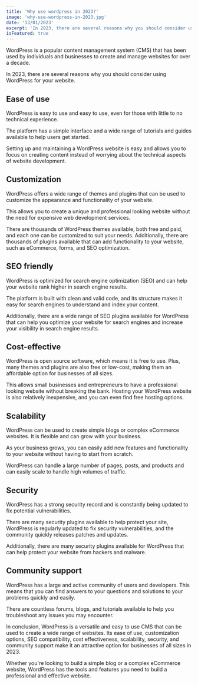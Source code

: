 ```yaml
---
title: 'Why use wordpress in 2023?'
image: 'why-use-wordpress-in-2023.jpg'
date: '13/01/2023'
excerpt: 'In 2023, there are several reasons why you should consider using WordPress for your website'
isFeatured: true
---
```


WordPress is a popular content management system (CMS) that has been used by individuals and businesses to create and manage websites for over a decade.

In 2023, there are several reasons why you should consider using WordPress for your website.

## Ease of use

WordPress is easy to use and easy to use, even for those with little to no technical experience.

The platform has a simple interface and a wide range of tutorials and guides available to help users get started.

Setting up and maintaining a WordPress website is easy and allows you to focus on creating content instead of worrying about the technical aspects of website development.

## Customization

WordPress offers a wide range of themes and plugins that can be used to customize the appearance and functionality of your website.

This allows you to create a unique and professional looking website without the need for expensive web development services.

There are thousands of WordPress themes available, both free and paid, and each one can be customized to suit your needs.
Additionally, there are thousands of plugins available that can add functionality to your website, such as eCommerce, forms, and SEO optimization.

## SEO friendly

WordPress is optimized for search engine optimization (SEO) and can help your website rank higher in search engine results.

The platform is built with clean and valid code, and its structure makes it easy for search engines to understand and index your content.

Additionally, there are a wide range of SEO plugins available for WordPress that can help you optimize your website for search engines and increase your visibility in search engine results.

## Cost-effective

WordPress is open source software, which means it is free to use. Plus, many themes and plugins are also free or low-cost, making them an affordable option for businesses of all sizes.

This allows small businesses and entrepreneurs to have a professional looking website without breaking the bank. Hosting your WordPress website is also relatively inexpensive, and you can even find free hosting options.

## Scalability

WordPress can be used to create simple blogs or complex eCommerce websites. It is flexible and can grow with your business.

As your business grows, you can easily add new features and functionality to your website without having to start from scratch.

WordPress can handle a large number of pages, posts, and products and can easily scale to handle high volumes of traffic.

## Security

WordPress has a strong security record and is constantly being updated to fix potential vulnerabilities.

There are many security plugins available to help protect your site, WordPress is regularly updated to fix security vulnerabilities, and the community quickly releases patches and updates.

Additionally, there are many security plugins available for WordPress that can help protect your website from hackers and malware.

## Community support

WordPress has a large and active community of users and developers. This means that you can find answers to your questions and solutions to your problems quickly and easily.

There are countless forums, blogs, and tutorials available to help you troubleshoot any issues you may encounter.

In conclusion, WordPress is a versatile and easy to use CMS that can be used to create a wide range of websites. Its ease of use, customization options, SEO compatibility, cost effectiveness, scalability, security, and community support make it an attractive option for businesses of all sizes in 2023.

Whether you're looking to build a simple blog or a complex eCommerce website, WordPress has the tools and features you need to build a professional and effective website.
